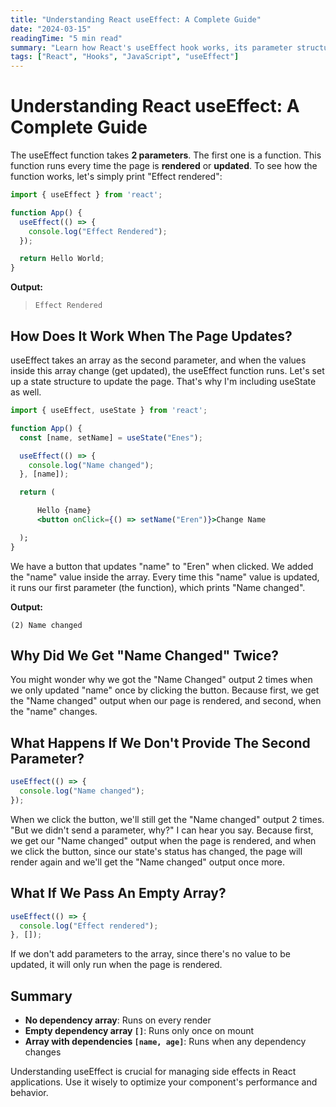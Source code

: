 ```yaml
---
title: "Understanding React useEffect: A Complete Guide"
date: "2024-03-15"
readingTime: "5 min read"
summary: "Learn how React's useEffect hook works, its parameter structure, and different usage scenarios with practical examples."
tags: ["React", "Hooks", "JavaScript", "useEffect"]
---
```


# Understanding React useEffect: A Complete Guide

The useEffect function takes **2 parameters**. The first one is a function. This function runs every time the page is **rendered** or **updated**. To see how the function works, let's simply print "Effect rendered":

```jsx
import { useEffect } from 'react';

function App() {
  useEffect(() => {
    console.log("Effect Rendered");
  });

  return Hello World;
}
```

**Output:**

> `Effect Rendered`

## How Does It Work When The Page Updates?

useEffect takes an array as the second parameter, and when the values inside this array change (get updated), the useEffect function runs. Let's set up a state structure to update the page. That's why I'm including useState as well.

```jsx
import { useEffect, useState } from 'react';

function App() {
  const [name, setName] = useState("Enes");

  useEffect(() => {
    console.log("Name changed");
  }, [name]);

  return (

      Hello {name}
      <button onClick={() => setName("Eren")}>Change Name

  );
}
```

We have a button that updates "name" to "Eren" when clicked. We added the "name" value inside the array. Every time this "name" value is updated, it runs our first parameter (the function), which prints "Name changed".

**Output:**

```
(2) Name changed
```

## Why Did We Get "Name Changed" Twice?

You might wonder why we got the "Name Changed" output 2 times when we only updated "name" once by clicking the button. Because first, we get the "Name changed" output when our page is rendered, and second, when the "name" changes.

## What Happens If We Don't Provide The Second Parameter?

```jsx
useEffect(() => {
  console.log("Name changed");
});
```

When we click the button, we'll still get the "Name changed" output 2 times. "But we didn't send a parameter, why?" I can hear you say. Because first, we get our "Name changed" output when the page is rendered, and when we click the button, since our state's status has changed, the page will render again and we'll get the "Name changed" output once more.

## What If We Pass An Empty Array?

```jsx
useEffect(() => {
  console.log("Effect rendered");
}, []);
```

If we don't add parameters to the array, since there's no value to be updated, it will only run when the page is rendered.

## Summary

- **No dependency array**: Runs on every render
- **Empty dependency array `[]`**: Runs only once on mount
- **Array with dependencies `[name, age]`**: Runs when any dependency changes

Understanding useEffect is crucial for managing side effects in React applications. Use it wisely to optimize your component's performance and behavior.
